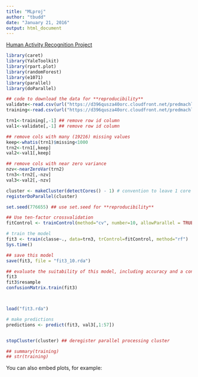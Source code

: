 ```yaml
---
title: "MLproj"
author: "tbudd"
date: "January 21, 2016"
output: html_document
---
```


[Human Activity Recognition Project](http://groupware.les.inf.puc-rio.br/har)

```r
library(caret)
library(YaleToolkit)
library(rpart.plot)
library(randomForest)
library(e1071)
library(parallel)
library(doParallel)

## code to download the data for **reproducibility**
validate<-read.csv(url("https://d396qusza40orc.cloudfront.net/predmachlearn/pml-testing.csv"))
training<-read.csv(url("https://d396qusza40orc.cloudfront.net/predmachlearn/pml-training.csv"))

trn1<-training[,-1] ## remove row id column
val1<-validate[,-1] ## remove row id column

## remove cols with many (19216) missing values
keep<-whatis(trn1)$missing<1000
trn2<-trn1[,keep] 
val2<-val1[,keep]

## remove cols with near zero variance
nzv<-nearZeroVar(trn2)
trn3<-trn2[,-nzv]
val3<-val2[,-nzv]

cluster <- makeCluster(detectCores() - 1) # convention to leave 1 core for OS
registerDoParallel(cluster)

set.seed(776655) ## use set.seed for **reproducibility**

## Use ten-factor crossvalidation
fitControl <- trainControl(method="cv", number=10, allowParallel = TRUE) # define training control

# train the model 
fit3 <- train(classe~., data=trn3, trControl=fitControl, method="rf")
Sys.time()

## save this model
save(fit3, file = "fit3_10.rda")

## evaluate the suitability of this model, including accuracy and a confusion matrix that is based on comparing the modeled data to the held out folds.
fit3
fit3$resample
confusionMatrix.train(fit3)



load("fit3.rda")

# make predictions
predictions <- predict(fit3, val3[,1:57])


stopCluster(cluster) ## deregister parallel processing cluster

## summary(training)
## str(training)
```

You can also embed plots, for example:

```r

```

